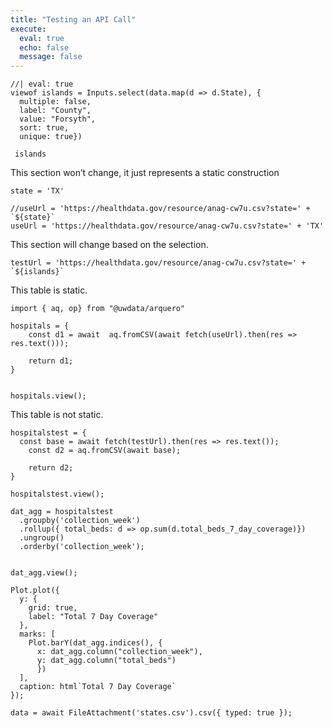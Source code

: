 ```yaml
---
title: "Testing an API Call"
execute:
  eval: true
  echo: false
  message: false
---
```


```ojs
//| eval: true
viewof islands = Inputs.select(data.map(d => d.State), {
  multiple: false, 
  label: "County", 
  value: "Forsyth",
  sort: true, 
  unique: true})
  
 islands
```

This section won't change, it just represents a static construction

```ojs
state = 'TX'
```


```ojs
//useUrl = 'https://healthdata.gov/resource/anag-cw7u.csv?state=' + `${state}`
useUrl = 'https://healthdata.gov/resource/anag-cw7u.csv?state=' + 'TX'
```

This section will change based on the selection.

```ojs
testUrl = 'https://healthdata.gov/resource/anag-cw7u.csv?state=' + `${islands}`

```

This table is static.

```ojs
import { aq, op} from "@uwdata/arquero"
```


```ojs
hospitals = {
	const d1 = await  aq.fromCSV(await fetch(useUrl).then(res => res.text()));
	
	return d1;
}


```

```ojs
hospitals.view();
```


This table is not static.

```ojs
hospitalstest = {
  const base = await fetch(testUrl).then(res => res.text());
	const d2 = aq.fromCSV(await base);
	
	return d2;
}

```

```ojs
hospitalstest.view();
```


```ojs

dat_agg = hospitalstest
  .groupby('collection_week')
  .rollup({ total_beds: d => op.sum(d.total_beds_7_day_coverage)})
  .ungroup()
  .orderby('collection_week');
  

```

```ojs
dat_agg.view();
```


```ojs
Plot.plot({
  y: {
    grid: true,
    label: "Total 7 Day Coverage"
  },
  marks: [
    Plot.barY(dat_agg.indices(), {
      x: dat_agg.column("collection_week"), 
      y: dat_agg.column("total_beds")
      })
  ],
  caption: html`Total 7 Day Coverage`
});
```

```ojs
data = await FileAttachment('states.csv').csv({ typed: true });
```
